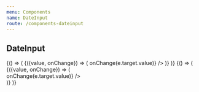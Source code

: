 ```yaml
---
menu: Components
name: DateInput
route: /components-dateinput
---
```


## DateInput



<Playground>
  {() => (
    <WithState>
      {({value, onChange}) => (
        <Pane>
          <DateInput name="test" placeholder="Enter date" value={value} onChange={e => onChange(e.target.value)} />
        </Pane>
      )}
    </WithState>
  )}
</Playground>


<Playground>
  {() => (
    <WithState>
      {({value, onChange}) => (
        <div style={{backgroundColor: '#1C2541', padding: '30px'}}>
          <DateInput name="test" theme="white" placeholder="Enter date" value={value} onChange={e => onChange(e.target.value)} />
        </div>
      )}
    </WithState>
  )}
</Playground>

<Props of={DateInput} />
